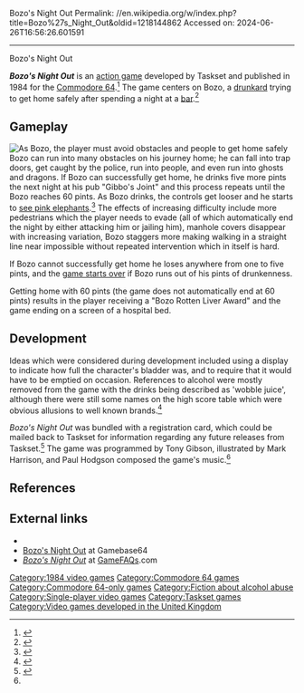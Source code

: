 Bozo's Night Out
Permalink: //en.wikipedia.org/w/index.php?title=Bozo%27s_Night_Out&oldid=1218144862
Accessed on: 2024-06-26T16:56:26.601591



------
Bozo's Night Out
{{Infobox video game
|title=Bozo's Night Out
|image = Bozo's Night Out cover.jpg
|caption = North American box art
|developer= Taskset
|publisher= Taskset
|programmer= Tony Gibson<ref name=lemon/>
|composer= Paul Hodgson
|released={{vgrelease|NA|1984|EU|1984}}
|genre=[[Action game|Action]]
|modes=[[Single-player video game|Single-player]]
|platforms=[[Commodore 64]]
}}

'''''Bozo's Night Out''''' is an [[action game]] developed by Taskset and published in 1984 for the [[Commodore 64]].<ref name=lemon>{{lemon64 game|id=358|name=Bozo's Night Out}}</ref> The game centers on Bozo, a [[drunkard]] trying to get home safely after spending a night at a [[Bar (establishment)|bar]].<ref name=CMZ>{{cite web|url=http://www.the-commodore-zone.com/articlelive/articles/3/2/Taskset/Page2.html|title=Taskset|publisher=The Commodore Zone|accessdate=2008-07-09}}</ref>

== Gameplay ==
[[File:Bozo's_Night_Out_Commodore_64_Gameplay_Screenshot.png|thumb|left|As Bozo, the player must avoid obstacles and people to get home safely]]
Bozo can run into many obstacles on his journey home; he can fall into trap doors, get caught by the police, run into people, and even run into ghosts and dragons. If Bozo can successfully get home, he drinks five more pints the next night at his pub "Gibbo's Joint" and this process repeats until the Bozo reaches 60 pints. As Bozo drinks, the controls get looser and he starts to [[Seeing pink elephants|see pink elephants]].<ref name=Wiki>{{cite web|url=http://www.c64-wiki.com/index.php/Bozo's_Night_Out|title=Bozo's Night Out|publisher=C64-Wiki.com|accessdate=2008-07-09}}</ref> The effects of increasing difficulty include more pedestrians which the player needs to evade (all of which automatically end the night by either attacking him or jailing him), manhole covers disappear with increasing variation, Bozo staggers more making walking in a straight line near impossible without repeated intervention which in itself is hard.

If Bozo cannot successfully get home he loses anywhere from one to five pints, and the [[Game over|game starts over]] if Bozo runs out of his pints of drunkenness.

Getting home with 60 pints (the game does not automatically end at 60 pints) results in the player receiving a "Bozo Rotten Liver Award" and the game ending on a screen of a hospital bed.

==Development ==
Ideas which were considered during development included using a display to indicate how full the character's bladder was, and to require that it would have to be emptied on occasion.  References to alcohol were mostly removed from the game with the drinks being described as 'wobble juice', although there were still some names on the high score table which were obvious allusions to well known brands.<ref>{{Cite web|url=http://www.the-commodore-zone.com/articlelive/articles/6/4/Is-the-Force-with-Tasksets-Skywalker/Page4.html|title = Is the Force with Taskset's Skywalker?}}</ref>

''Bozo's Night Out'' was bundled with a registration card, which could be mailed back to Taskset for information regarding any future releases from Taskset.<ref name=CMZ2>{{cite web|url=http://www.the-commodore-zone.com/articlelive/articles/3/1/Taskset/Page1.html|title=Taskset2|publisher=The Commodore Zone|accessdate=2008-07-09}}</ref> The game was programmed by Tony Gibson, illustrated by Mark Harrison, and Paul Hodgson composed the game's music.<ref name=lemon/>

==References==
{{reflist}}

==External links==
*{{lemon64 game|id=358|name=Bozo's Night Out}}
*[http://www.gamebase64.com/game.php?id=1069 Bozo's Night Out] at Gamebase64
*[http://www.gamefaqs.com/c64/566267-bozos-night-out/data ''Bozo's Night Out''] at [[GameFAQs]].com

[[Category:1984 video games]]
[[Category:Commodore 64 games]]
[[Category:Commodore 64-only games]]
[[Category:Fiction about alcohol abuse]]
[[Category:Single-player video games]]
[[Category:Taskset games]]
[[Category:Video games developed in the United Kingdom]]